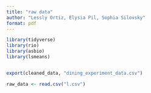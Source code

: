 ```yaml
---
title: "raw data"
author: "Lessly Ortiz, Elysia Pil, Sophia Silovsky"
format: pdf
---
```


```r
library(tidyverse)
library(rio)
library(asbio)
library(lsmeans)


export(cleaned_data, "dining_experiment_data.csv")

raw_data <- read.csv("l.csv")

```


